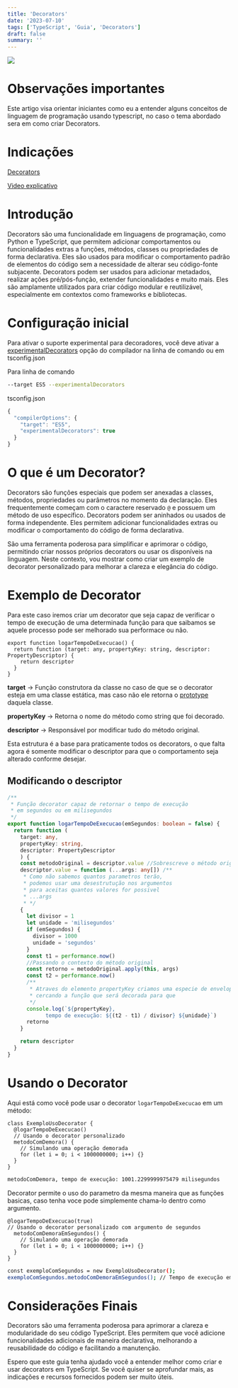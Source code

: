 ```yaml
---
title: 'Decorators'
date: '2023-07-10'
tags: ['TypeScript', 'Guia', 'Decorators']
draft: false
summary: ''
---
```


![](https://raw.githubusercontent.com/kevinDsousa/developerTalk/main/public/static/images/decorators.png)

# Observações importantes

Este artigo visa orientar iniciantes como eu a entender alguns conceitos de linguagem de programação usando typescript, no caso o tema abordado sera em como criar Decorators.

# Indicações

[Decorators](https://www.typescriptlang.org/docs/handbook/decorators.html)

[Video explicativo](https://www.youtube.com/watch?v=o1gCpXdVyHE)

# Introdução

Decorators são uma funcionalidade em linguagens de programação, como Python e TypeScript, que permitem adicionar comportamentos ou funcionalidades extras a funções, métodos, classes ou propriedades de forma declarativa. Eles são usados para modificar o comportamento padrão de elementos do código sem a necessidade de alterar seu código-fonte subjacente. Decorators podem ser usados para adicionar metadados, realizar ações pré/pós-função, extender funcionalidades e muito mais. Eles são amplamente utilizados para criar código modular e reutilizável, especialmente em contextos como frameworks e bibliotecas.

# Configuração inicial

Para ativar o suporte experimental para decoradores, você deve ativar a [experimentalDecorators](https://www.typescriptlang.org/tsconfig#experimentalDecorators) opção do compilador na linha de comando ou em tsconfig.json

Para linha de comando

```bash
--target ES5 --experimentalDecorators
```

tsconfig.json

```ts
{
  "compilerOptions": {
    "target": "ES5",
    "experimentalDecorators": true
  }
}
```

# O que é um Decorator?

Decorators são funções especiais que podem ser anexadas a classes, métodos, propriedades ou parâmetros no momento da declaração. Eles frequentemente começam com o caractere reservado `@` e possuem um método de uso específico. Decorators podem ser aninhados ou usados de forma independente. Eles permitem adicionar funcionalidades extras ou modificar o comportamento do código de forma declarativa.

São uma ferramenta poderosa para simplificar e aprimorar o código, permitindo criar nossos próprios decorators ou usar os disponíveis na linguagem. Neste contexto, vou mostrar como criar um exemplo de decorator personalizado para melhorar a clareza e elegância do código.

# Exemplo de Decorator

Para este caso iremos criar um decorator que seja capaz de verificar o tempo de execução de uma determinada função para que saibamos se aquele processo pode ser melhorado sua performace ou não.

```tsx
export function logarTempoDeExecucao() {
  return function (target: any, propertyKey: string, descriptor: PropertyDescriptor) {
    return descriptor
  }
}
```

**target** -> Função construtora da classe no caso de que se o decorator esteja em uma classe estática, mas caso não ele retorna o [prototype](https://developer.mozilla.org/en-US/docs/Learn/JavaScript/Objects/Object_prototypes) daquela classe.

**propertyKey** -> Retorna o nome do método como string que foi decorado.

**descriptor** -> Responsável por modificar tudo do método original.

Esta estrutura é a base para praticamente todos os decorators, o que falta agora é somente modificar o descriptor para que o comportamento seja alterado conforme desejar.

## Modificando o descriptor

```ts
/**
 * Função decorator capaz de retornar o tempo de execução
 * em segundos ou em milisegundos
 */
export function logarTempoDeExecucao(emSegundos: boolean = false) {
  return function (
    target: any, 
    propertyKey: string, 
    descriptor: PropertyDescriptor
    ) {
    const metodoOriginal = descriptor.value //Sobrescreve o método original
    descriptor.value = function (...args: any[]) /**
     * Como não sabemos quantos parametros terão,
     * podemos usar uma desestrutução nos argumentos
     * para aceitas quantos valores for possivel
     * ...args
     * */
    {
      let divisor = 1
      let unidade = 'milisegundos'
      if (emSegundos) {
        divisor = 1000
        unidade = 'segundos'
      }
      const t1 = performance.now()
      //Passando o contexto do método original
      const retorno = metodoOriginal.apply(this, args)
      const t2 = performance.now()
      /**
       * Atraves do elemento propertyKey criamos uma especie de envelope,
       * cercando a função que será decorada para que
       */
      console.log(`${propertyKey}, 
            tempo de execução: ${(t2 - t1) / divisor} ${unidade}`)
      retorno
    }

    return descriptor
  }
}
```

# Usando o Decorator

Aqui está como você pode usar o decorator `logarTempoDeExecucao` em um método:

```tsx
class ExemploUsoDecorator {
  @logarTempoDeExecucao() 
  // Usando o decorator personalizado
  metodoComDemora() {
    // Simulando uma operação demorada
    for (let i = 0; i < 1000000000; i++) {}
  }
}
```

```bash
metodoComDemora, tempo de execução: 1001.2299999975479 milisegundos
```

Decorator permite o uso do parametro da mesma maneira que as funções basicas, caso tenha voce pode simplemente chama-lo dentro como argumento.

```tsx
@logarTempoDeExecucao(true) 
// Usando o decorator personalizado com argumento de segundos
  metodoComDemoraEmSegundos() {
    // Simulando uma operação demorada
    for (let i = 0; i < 1000000000; i++) {}
  }
}
```

```bash
const exemploComSegundos = new ExemploUsoDecorator();
exemploComSegundos.metodoComDemoraEmSegundos(); // Tempo de execução em segundos
```

# Considerações Finais

Decorators são uma ferramenta poderosa para aprimorar a clareza e modularidade do seu código TypeScript. Eles permitem que você adicione funcionalidades adicionais de maneira declarativa, melhorando a reusabilidade do código e facilitando a manutenção.

Espero que este guia tenha ajudado você a entender melhor como criar e usar decorators em TypeScript. Se você quiser se aprofundar mais, as indicações e recursos fornecidos podem ser muito úteis.
